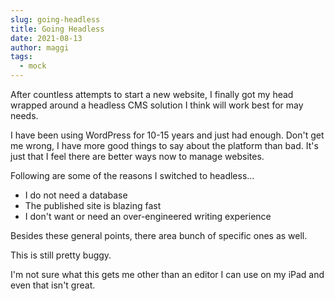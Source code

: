 ```yaml
---
slug: going-headless
title: Going Headless
date: 2021-08-13
author: maggi
tags:
  - mock
---
```

After countless attempts to start a new website, I finally got my head wrapped around a headless CMS solution I think will work best for may needs. 

I have been using WordPress for 10-15 years and just had enough. Don't get me wrong, I have more good things to say about the platform than bad. It's just that I feel there are better ways now to manage websites. 

Following are some of the reasons I switched to headless…

* I do not need a database
* The published site is blazing fast
* I don't want or need an over-engineered writing experience

Besides these general points, there area bunch of specific ones as well.

This is still pretty buggy.

I'm not sure what this gets me other than an editor I can use on my iPad and even that isn't great. 

